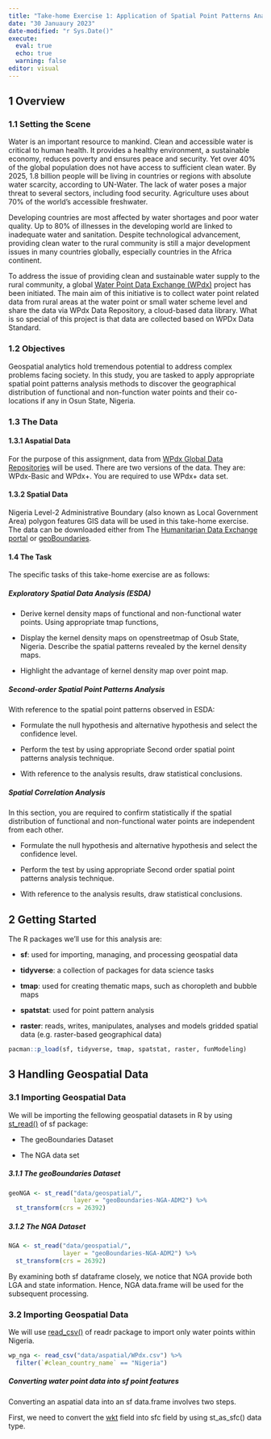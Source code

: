 ```yaml
---
title: "Take-home Exercise 1: Application of Spatial Point Patterns Analysis to discover the geographical distribution of functional and non-function water points in Osub State, Nigeria"
date: "30 Januaury 2023"
date-modified: "r Sys.Date()"
execute: 
  eval: true
  echo: true
  warning: false
editor: visual
---
```


## 1 Overview

### 1.1 Setting the Scene

Water is an important resource to mankind. Clean and accessible water is critical to human health. It provides a healthy environment, a sustainable economy, reduces poverty and ensures peace and security. Yet over 40% of the global population does not have access to sufficient clean water. By 2025, 1.8 billion people will be living in countries or regions with absolute water scarcity, according to UN-Water. The lack of water poses a major threat to several sectors, including food security. Agriculture uses about 70% of the world's accessible freshwater.

Developing countries are most affected by water shortages and poor water quality. Up to 80% of illnesses in the developing world are linked to inadequate water and sanitation. Despite technological advancement, providing clean water to the rural community is still a major development issues in many countries globally, especially countries in the Africa continent.

To address the issue of providing clean and sustainable water supply to the rural community, a global [Water Point Data Exchange (WPdx)](https://www.waterpointdata.org/about/) project has been initiated. The main aim of this initiative is to collect water point related data from rural areas at the water point or small water scheme level and share the data via WPdx Data Repository, a cloud-based data library. What is so special of this project is that data are collected based on WPDx Data Standard.

### 1.2 Objectives

Geospatial analytics hold tremendous potential to address complex problems facing society. In this study, you are tasked to apply appropriate spatial point patterns analysis methods to discover the geographical distribution of functional and non-function water points and their co-locations if any in Osun State, Nigeria.

### 1.3 The Data

#### 1.3.1 Aspatial Data

For the purpose of this assignment, data from [WPdx Global Data Repositories](https://www.waterpointdata.org/access-data/) will be used. There are two versions of the data. They are: WPdx-Basic and WPdx+. You are required to use WPdx+ data set.

#### 1.3.2 Spatial Data

Nigeria Level-2 Administrative Boundary (also known as Local Government Area) polygon features GIS data will be used in this take-home exercise. The data can be downloaded either from The [Humanitarian Data Exchange portal](https://data.humdata.org/) or [geoBoundaries](https://www.geoboundaries.org/).

#### 1.4 The Task

The specific tasks of this take-home exercise are as follows:

##### Exploratory Spatial Data Analysis (ESDA)

-   Derive kernel density maps of functional and non-functional water points. Using appropriate tmap functions,

-   Display the kernel density maps on openstreetmap of Osub State, Nigeria. Describe the spatial patterns revealed by the kernel density maps.

-   Highlight the advantage of kernel density map over point map.

##### Second-order Spatial Point Patterns Analysis

With reference to the spatial point patterns observed in ESDA:

-   Formulate the null hypothesis and alternative hypothesis and select the confidence level.

-   Perform the test by using appropriate Second order spatial point patterns analysis technique.

-   With reference to the analysis results, draw statistical conclusions.

##### Spatial Correlation Analysis

In this section, you are required to confirm statistically if the spatial distribution of functional and non-functional water points are independent from each other.

-   Formulate the null hypothesis and alternative hypothesis and select the confidence level.

-   Perform the test by using appropriate Second order spatial point patterns analysis technique.

-   With reference to the analysis results, draw statistical conclusions.

## 2 Getting Started

The R packages we'll use for this analysis are:

-   **sf**: used for importing, managing, and processing geospatial data

-   **tidyverse**: a collection of packages for data science tasks

-   **tmap**: used for creating thematic maps, such as choropleth and bubble maps

-   **spatstat**: used for point pattern analysis

-   **raster**: reads, writes, manipulates, analyses and models gridded spatial data (e.g. raster-based geographical data)

```r
pacman::p_load(sf, tidyverse, tmap, spatstat, raster, funModeling)
```

## 3 Handling Geospatial Data

### 3.1 Importing Geospatial Data

We will be importing the fellowing geospatial datasets in R by using [st_read()](https://r-spatial.github.io/sf/reference/st_read.html) of sf package:

-   The geoBoundaries Dataset

-   The NGA data set

##### 3.1.1 The geoBoundaries Dataset

```r
geoNGA <- st_read("data/geospatial/",
                  layer = "geoBoundaries-NGA-ADM2") %>%
  st_transform(crs = 26392)
```

##### 3.1.2 The NGA Dataset

```r
NGA <- st_read("data/geospatial/",
               layer = "geoBoundaries-NGA-ADM2") %>%
  st_transform(crs = 26392)
```

By examining both sf dataframe closely, we notice that NGA provide both LGA and state information. Hence, NGA data.frame will be used for the subsequent processing.

### 3.2 Importing Geospatial Data

We will use [read_csv()](https://readr.tidyverse.org/reference/read_delim.html) of readr package to import only water points within Nigeria.

```r
wp_nga <- read_csv("data/aspatial/WPdx.csv") %>%
  filter(`#clean_country_name` == "Nigeria")
```

##### Converting water point data into sf point features

Converting an aspatial data into an sf data.frame involves two steps.

First, we need to convert the [wkt](https://en.wikipedia.org/wiki/Well-known_text_representation_of_geometry) field into sfc field by using st_as_sfc() data type.
